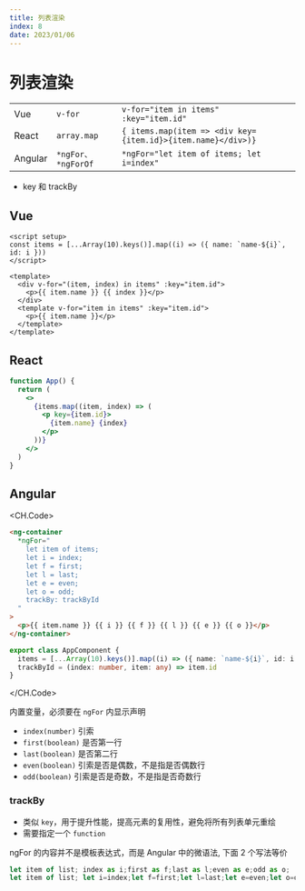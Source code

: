 ```yaml
---
title: 列表渲染
index: 8
date: 2023/01/06
---
```


# 列表渲染

|         |                    |                                                              |     |
| ------- | ------------------ | ------------------------------------------------------------ | --- |
| Vue     | `v-for`            | `v-for="item in items" :key="item.id"`                       |     |
| React   | `array.map`        | `{ items.map(item => <div key={item.id}>{item.name}</div>)}` |     |
| Angular | `*ngFor、*ngForOf` | `*ngFor="let item of items; let i=index"`                    |     |

- key 和 trackBy

## Vue

```vue
<script setup>
const items = [...Array(10).keys()].map((i) => ({ name: `name-${i}`, id: i }))
</script>

<template>
  <div v-for="(item, index) in items" :key="item.id">
    <p>{{ item.name }} {{ index }}</p>
  </div>
  <template v-for="item in items" :key="item.id">
    <p>{{ item.name }}</p>
  </template>
</template>
```

## React

```jsx
function App() {
  return (
    <>
      {items.map((item, index) => (
        <p key={item.id}>
          {item.name} {index}
        </p>
      ))}
    </>
  )
}
```

## Angular

<CH.Code>

```html
<ng-container
  *ngFor="
    let item of items;
    let i = index;
    let f = first;
    let l = last;
    let e = even;
    let o = odd;
    trackBy: trackById
  "
>
  <p>{{ item.name }} {{ i }} {{ f }} {{ l }} {{ e }} {{ o }}</p>
</ng-container>
```

```ts
export class AppComponent {
  items = [...Array(10).keys()].map((i) => ({ name: `name-${i}`, id: i }))
  trackById = (index: number, item: any) => item.id
}
```

</CH.Code>

内置变量，必须要在 `ngFor` 内显示声明

- `index(number)` 引索
- `first(boolean)` 是否第一行
- `last(boolean)` 是否第二行
- `even(boolean)` 引索是否是偶数，不是指是否偶数行
- `odd(boolean)` 引索是否是奇数，不是指是否奇数行

### trackBy

- 类似 `key`，用于提升性能，提高元素的复用性，避免将所有列表单元重绘
- 需要指定一个 `function`

ngFor 的内容并不是模板表达式，而是 Angular 中的微语法, 下面 2 个写法等价

```js
let item of list; index as i;first as f;last as l;even as e;odd as o;
let item of list; let i=index;let f=first;let l=last;let e=even;let o=odd;
```
